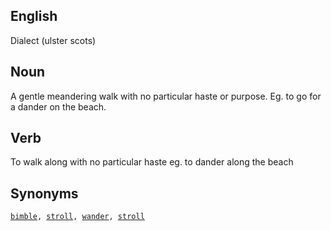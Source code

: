 == '''English''' ==

Dialect (ulster scots)

== '''Noun''' ==

A gentle meandering walk with no particular haste or purpose.
Eg. to go for a dander on the beach. 


== '''Verb''' ==

To walk along with no particular haste
eg. to dander along the beach


== '''Synonyms''' ==

 [[bimble]], [[stroll]], [[wander]], [[stroll]]